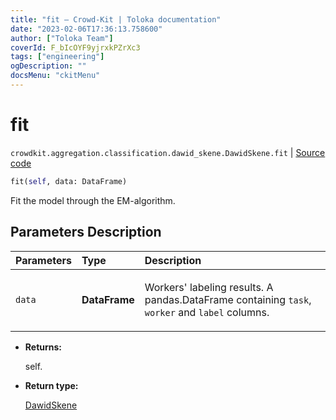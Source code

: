 ```yaml
---
title: "fit — Crowd-Kit | Toloka documentation"
date: "2023-02-06T17:36:13.758600"
author: ["Toloka Team"]
coverId: F_bIcOYF9yjrxkPZrXc3
tags: ["engineering"]
ogDescription: ""
docsMenu: "ckitMenu"
---
```


# fit
`crowdkit.aggregation.classification.dawid_skene.DawidSkene.fit` | [Source code](https://github.com/Toloka/crowd-kit/blob/v1.2.0/crowdkit/aggregation/classification/dawid_skene.py#L145)

```python
fit(self, data: DataFrame)
```

Fit the model through the EM-algorithm.

## Parameters Description

| Parameters | Type | Description |
| :----------| :----| :-----------|
`data`|**DataFrame**|<p>Workers&#x27; labeling results. A pandas.DataFrame containing `task`, `worker` and `label` columns.</p>

* **Returns:**

  self.

* **Return type:**

  [DawidSkene](/docs/crowd-kit/reference/crowdkit.aggregation.classification.dawid_skene.DawidSkene)
